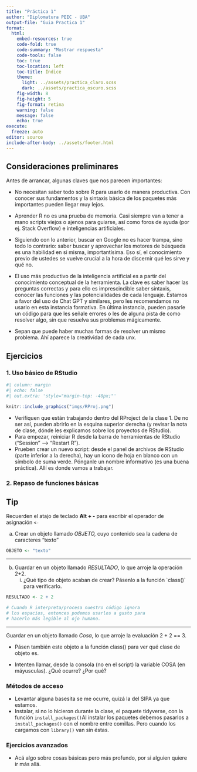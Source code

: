 ```yaml
---
title: "Práctica 1"
author: "Diplomatura PEEC - UBA"
output-file: "Guia Practica 1" 
format:
  html:
    embed-resources: true
    code-fold: true
    code-summary: "Mostrar respuesta"
    code-tools: false
    toc: true
    toc-location: left
    toc-title: Índice
    theme:
      light: ../assets/practica_claro.scss
      dark: ../assets/practica_oscuro.scss
    fig-width: 8
    fig-height: 5
    fig-format: retina
    warning: false
    message: false
    echo: true
execute:
  freeze: auto
editor: source
include-after-body: ../assets/footer.html
---
```


## Consideraciones preliminares

Antes de arrancar, algunas claves que nos parecen importantes:

-   No necesitan saber todo sobre R para usarlo de manera productiva. Con conocer sus fundamentos y la sintaxis básica de los paquetes más importantes pueden llegar muy lejos.

-   Aprender R no es una prueba de memoria. Casi siempre van a tener a mano scripts viejos o ajenos para guiarse, así como foros de ayuda (por ej. Stack Overflow) e inteligencias artificiales.

-   Siguiendo con lo anterior, buscar en Google no es hacer trampa, sino todo lo contrario: saber buscar y aprovechar los motores de búsqueda es una habilidad en si misma, importantísima. Eso sí, el conocimiento previo de ustedes se vuelve crucial a la hora de discernir qué les sirve y qué no.

-   El uso más productivo de la inteligencia artificial es a partir del conocimiento conceptual de la herramienta. La clave es saber hacer las preguntas correctas y para ello es imprescindible saber sintaxis, conocer las funciones y las potencialidades de cada lenguaje. Estamos a favor del uso de Chat GPT y similares, pero les recomendamos no usarlo en esta instancia formativa. En última instancia, pueden pasarle un código para que les señale errores o les de alguna pista de como resolver algo, sin que resuelva sus problemas mágicamente.

-   Sepan que puede haber muchas formas de resolver un mismo problema. Ahí aparece la creatividad de cada unx.

## Ejercicios

### 1. Uso básico de RStudio

```r
#| column: margin
#| echo: false
#| out.extra: 'style="margin-top: -40px;"'

knitr::include_graphics("imgs/RProj.png")
```

-   Verifiquen que están trabajando dentro del RProject de la clase 1. De no ser así, pueden abrirlo en la esquina superior derecha (y revisar la nota de clase, dónde les explicamos sobre los proyectos de RStudio).
-   Para empezar, reiniciar R desde la barra de herramientas de RStudio ("Session" –\> "Restart R").
-   Prueben crear un nuevo script: desde el panel de archivos de RStudio (parte inferior a la derecha), hay un ícono de hoja en blanco con un símbolo de suma verde. Pónganle un nombre informativo (es una buena práctica). Allí es donde vamos a trabajar.

### 2. Repaso de funciones básicas

::: {.callout-tip appearance="simple"}
## Tip

Recuerden el atajo de teclado **Alt + -** para escribir el operador de asignación `<-`
:::

a)  Crear un objeto llamado *OBJETO,* cuyo contenido sea la cadena de caracteres "texto"

```r
OBJETO <- "texto"
```

------------------------------------------------------------------------

b)  Guardar en un objeto llamado *RESULTADO*, lo que arroje la operación 2+2.
    i)  ¿Qué tipo de objeto acaban de crear? Pásenlo a la función \`class()\` para verificarlo.

```r
RESULTADO <- 2 + 2

# Cuando R interpreta/procesa nuestro código ignora
# los espacios, entonces podemos usarlos a gusto para
# hacerlo más legible al ojo humano.
```

------------------------------------------------------------------------

Guardar en un objeto llamado *Cosa*, lo que arroje la evaluación 2 + 2 == 3.

-   Pásen también este objeto a la función class() para ver qué clase de objeto es.

-   Intenten llamar, desde la consola (no en el script) la variable COSA (en máyusculas). ¿Qué ocurre? ¿Por qué?

### Métodos de acceso

-   Levantar alguna basesita se me ocurre, quizá la del SIPA ya que estamos.
-   Instalar, si no lo hicieron durante la clase, el paquete tidyverse, con la función `install_packages()`[Al instalar los paquetes debemos pasarlos a `install_packages()` con el nombre entre comillas. Pero cuando los cargamos con `library()` van sin éstas.]{.aside}

### Ejercicios avanzados

-   Acá algo sobre cosas básicas pero más profundo, por si alguien quiere ir más allá.

